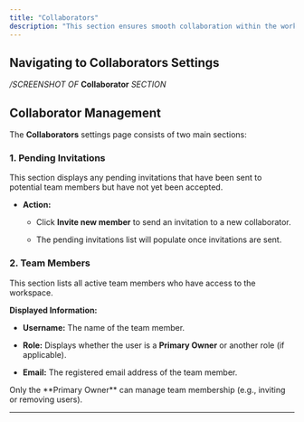 ```yaml
---
title: "Collaborators"
description: "This section ensures smooth collaboration within the workspace."
---
```


## **Navigating to Collaborators Settings**

<Steps>
  <Step title="Log in to Bizmo.Chat." />

  <Step title="In the left-side navigation panel, locate the Settings section." />

  <Step title="Click on Collaborators to open the collaborators settings page." />
</Steps>

*/SCREENSHOT OF* **Collaborator**  *SECTION*

## **Collaborator Management**

The **Collaborators** settings page consists of two main sections:

### **1. Pending Invitations**

This section displays any pending invitations that have been sent to potential team members but have not yet been accepted.

* **Action:**

  * Click **Invite new member** to send an invitation to a new collaborator.

  * The pending invitations list will populate once invitations are sent.

### **2. Team Members**

This section lists all active team members who have access to the workspace.

**Displayed Information:**

* **Username:** The name of the team member.

* **Role:** Displays whether the user is a **Primary Owner** or another role (if applicable).

* **Email:** The registered email address of the team member.

<Note>
  Only the **Primary Owner** can manage team membership (e.g., inviting or removing users).
</Note>

***